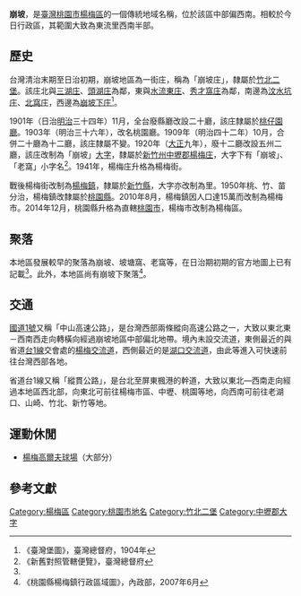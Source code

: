 {{noteTA　
|1 = zh-cn:庄; zh-hk:庄; zh-tw:庄;
}}
'''崩坡'''，是[[臺灣|臺灣]][[桃園市|桃園市]][[楊梅區|楊梅區]]的一個傳統地域名稱，位於該區中部偏西南。相較於今日行政區，其範圍大致為東流里西南半部。

==歷史==
台灣清治末期至日治初期，崩坡地區為一街庄，稱為「崩坡庄」，隸屬於[[竹北二堡|竹北二堡]]。該庄北與[[三湖_(桃園市)|三湖庄]]、[[頭湖_(桃園市)|頭湖庄]]為鄰，東與[[水流東_(桃園市)|水流東庄]]、[[秀才窩庄|秀才窩庄]]為鄰，南邊為[[汶水坑庄|汶水坑庄]]、[[北窩庄|北窩庄]]，西邊為[[崩坡下庄|崩坡下庄]]<ref name="臺灣堡圖">《臺灣堡圖》，臺灣總督府，1904年</ref>。

1901年（日治[[明治|明治]]三十四年）11月，全台廢縣廳改設二十廳，該庄隸屬於[[桃仔園廳|桃仔園廳]]。1903年（明治三十六年），改名桃園廳。1909年（明治四十二年）10月，合併二十廳為十二廳，該庄隸屬不變。1920年（[[大正|大正]]九年），廢十二廳改設五州二廳，該庄改制為「崩坡」[[大字|大字]]，隸屬於[[新竹州|新竹州]][[中壢郡|中壢郡]][[楊梅庄|楊梅庄]]，大字下有「崩坡」、「老窩」小字名<ref>《新舊對照管轄便覽》，臺灣總督府</ref>。1941年，楊梅庄升格為楊梅街。

戰後楊梅街改制為[[楊梅鎮|楊梅鎮]]，隸屬於[[新竹縣|新竹縣]]，大字亦改制為里。1950年桃、竹、苗分治，楊梅鎮改隸屬於[[桃園縣|桃園縣]]。2010年8月，楊梅鎮因人口達15萬而改制為楊梅市。2014年12月，桃園縣升格為直轄[[桃園市|桃園市]]，楊梅市改制為楊梅區。

==聚落==
本地區發展較早的聚落為崩坡、坡塘窩、老窩等，在日治期初期的官方地圖上已有記載<ref name="臺灣堡圖"/>。此外，本地區尚有崩坡下聚落<ref>《桃園縣楊梅鎮行政區域圖》，內政部，2007年6月</ref>。

==交通==
[[中山高速公路|國道1號]]又稱「中山高速公路」，是台灣西部兩條縱向高速公路之一，大致以東北東－西南西走向轉橫向經過崩坡地區中部偏北地帶。境內未設交流道，東側最近的與省道[[台1線|台1線]]交會處的[[楊梅交流道|楊梅交流道]]，西側最近的是[[湖口交流道|湖口交流道]]，由此等進入可快速前往台灣西部各地。

省道台1線又稱「縱貫公路」，是台北至屏東楓港的幹道，大致以東北—西南走向經過本地區西北部，向東北可前往楊梅市區、中壢、桃園等地，向西南可前往老湖口、山崎、竹北、新竹等地。

==運動休閒==
*[[楊梅高爾夫球場|楊梅高爾夫球場]]（大部分）

==參考文獻==
{{reflist}}

{{中壢郡}}

[[Category:楊梅區|Category:楊梅區]]
[[Category:桃園市地名|Category:桃園市地名]]
[[Category:竹北二堡|Category:竹北二堡]]
[[Category:中壢郡大字|Category:中壢郡大字]]
